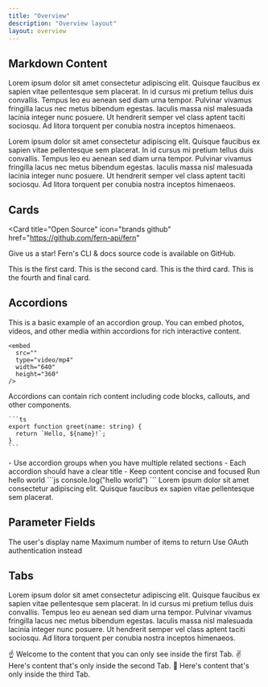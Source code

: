 ```yaml
---
title: "Overview"
description: "Overview layout"
layout: overview
---
```


## Markdown Content

Lorem ipsum dolor sit amet consectetur adipiscing elit. Quisque faucibus ex sapien vitae pellentesque sem placerat. In id cursus mi pretium tellus duis convallis. Tempus leo eu aenean sed diam urna tempor. Pulvinar vivamus fringilla lacus nec metus bibendum egestas. Iaculis massa nisl malesuada lacinia integer nunc posuere. Ut hendrerit semper vel class aptent taciti sociosqu. Ad litora torquent per conubia nostra inceptos himenaeos.

Lorem ipsum dolor sit amet consectetur adipiscing elit. Quisque faucibus ex sapien vitae pellentesque sem placerat. In id cursus mi pretium tellus duis convallis. Tempus leo eu aenean sed diam urna tempor. Pulvinar vivamus fringilla lacus nec metus bibendum egestas. Iaculis massa nisl malesuada lacinia integer nunc posuere. Ut hendrerit semper vel class aptent taciti sociosqu. Ad litora torquent per conubia nostra inceptos himenaeos.

## Cards

<Card
  title="Open Source"
  icon="brands github"
  href="https://github.com/fern-api/fern"
>
  Give us a star! Fern's CLI & docs source code is available on GitHub.
</Card>

<CardGroup cols={2}>
  <Card title="First Card" icon="circle-1">
    This is the first card.
  </Card>
  <Card title="Second Card" icon="circle-2">
    This is the second card.
  </Card>
  <Card title="Third Card" icon="circle-3">
    This is the third card.
  </Card>
  <Card title="Fourth Card" icon="circle-4">
    This is the fourth and final card.
  </Card>
</CardGroup>

## Accordions

<AccordionGroup>
  <Accordion title="Text Example">
    This is a basic example of an accordion group.
  </Accordion>

  <Accordion title="Multimedia Example">
    You can embed photos, videos, and other media within accordions for rich interactive content.

    <embed
      src=""
      type="video/mp4"
      width="640"
      height="360"
    />

  </Accordion>

  <Accordion title="Rich Content Support">
    Accordions can contain rich content including code blocks, callouts, and other components.

    ```ts
    export function greet(name: string) {
      return `Hello, ${name}!`;
    }
    ```

  </Accordion>
  
  <Accordion title="Best Practices Using Accordion Groups">
    - Use accordion groups when you have multiple related sections
    - Each accordion should have a clear title
    - Keep content concise and focused
  </Accordion>
</AccordionGroup>

<Steps>
  <Step>Run hello world ```js console.log("hello world") ```</Step>
  <Step>
    Lorem ipsum dolor sit amet consectetur adipiscing elit. Quisque faucibus ex
    sapien vitae pellentesque sem placerat.
  </Step>
</Steps>

## Parameter Fields

<ParamField path="username" type="string" required={true}>
  The user's display name
</ParamField>

<ParamField path="limit" type="number" default="50">
  Maximum number of items to return
</ParamField>

<ParamField path="api_key" type="string" deprecated={true}>
  Use OAuth authentication instead
</ParamField>

## Tabs

Lorem ipsum dolor sit amet consectetur adipiscing elit. Quisque faucibus ex sapien vitae pellentesque sem placerat. In id cursus mi pretium tellus duis convallis. Tempus leo eu aenean sed diam urna tempor. Pulvinar vivamus fringilla lacus nec metus bibendum egestas. Iaculis massa nisl malesuada lacinia integer nunc posuere. Ut hendrerit semper vel class aptent taciti sociosqu. Ad litora torquent per conubia nostra inceptos himenaeos.

<Tabs>
  <Tab title="First Tab">
    ☝️ Welcome to the content that you can only see inside the first Tab.
  </Tab>
  <Tab title="Second Tab">
    ✌️ Here's content that's only inside the second Tab.
  </Tab>
  <Tab title="Third Tab">
    💪 Here's content that's only inside the third Tab.
  </Tab>
</Tabs>
